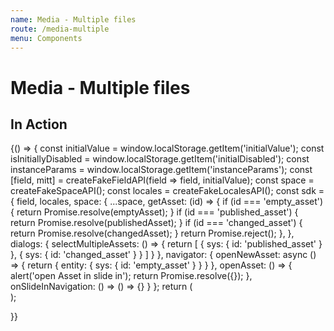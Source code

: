 ```yaml
---
name: Media - Multiple files
route: /media-multiple
menu: Components
---
```


# Media - Multiple files


## In Action

<Playground>
  {() => {
    const initialValue = window.localStorage.getItem('initialValue');
    const isInitiallyDisabled = window.localStorage.getItem('initialDisabled');
    const instanceParams = window.localStorage.getItem('instanceParams');
    const [field, mitt] = createFakeFieldAPI(field => field, initialValue);
    const space = createFakeSpaceAPI();
    const locales = createFakeLocalesAPI();
    const sdk = {
      field,
      locales,
      space: {
        ...space,
        getAsset: (id) => {
          if (id === 'empty_asset') {
            return Promise.resolve(emptyAsset);
          }
          if (id === 'published_asset') {
            return Promise.resolve(publishedAsset);
          }
          if (id === 'changed_asset') {
            return Promise.resolve(changedAsset);
          }
          return Promise.reject();
        },
      },
      dialogs: {
        selectMultipleAssets: () => {
          return [
            {
              sys: {
                id: 'published_asset'
              }
            },
            {
              sys: {
                id: 'changed_asset'
              }
            }
          ]
        }
      },
      navigator: {
        openNewAsset: async () => {
          return {
            entity: {
              sys: {
                id: 'empty_asset'
              }
            }
          }
        },
        openAsset: () => {
          alert('open Asset in slide in');
          return Promise.resolve({});
        },
        onSlideInNavigation: () => () => {}
      }
    };
    return (
      <div>
        <MultipleMediaEditor
          viewType="card"
          sdk={sdk}
          isInitiallyDisabled={false}
          parameters={{
            instance: {
              canCreateEntity: true,
              canLinkEntity: true
            }
          }}
         />
        <ActionsPlayground mitt={mitt} />
      </div>
    );

}}

</Playground>
